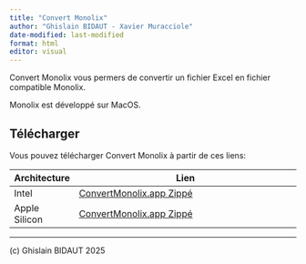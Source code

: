 ```yaml
---
title: "Convert Monolix"
author: "Ghislain BIDAUT - Xavier Muracciole"
date-modified: last-modified
format: html
editor: visual
---
```


Convert Monolix vous permers de convertir un fichier Excel en fichier compatible Monolix.

Monolix est développé sur MacOS.

## Télécharger

Vous pouvez télécharger Convert Monolix à partir de ces liens:

| Architecture  | Lien                                                       |
|---------------|------------------------------------------------------------|
| Intel         | [ConvertMonolix.app Zippé](Apps/Intel_x86_64/ConvertMonolix.zip) |
| Apple Silicon | [ConvertMonolix.app Zippé](Apps/Arm64/ConvertMonolix.zip) |

------------------------------------------------------------------------

\(c\) Ghislain BIDAUT 2025
